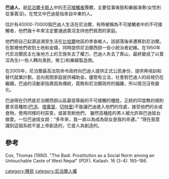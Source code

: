 '''巴迪人'''，是[[尼泊爾|尼泊爾]][[卡斯人|卡斯人]]中的[[不可接觸者|不可接觸者]]團體，主要從事做鼓和樂器演奏(女性則從事賣淫)。在梵文中巴迪是指來自中東的人。

估計有40000-70000個巴迪人生活在尼泊爾，有時被稱為不可接觸者中的不可接觸者，他們幾十年來注定要通過賣淫支持他們貧困的家庭。

他們把自己起源追溯至生活在[[比哈爾|比哈爾]]地區的李查維人。該部落後來遷移到尼泊爾。在那裡他們收到土地和金錢，同時提供尼泊爾西部一些小統治者妃嬪。在1950年代尼泊爾民主化後地方上的王族失去了權力，巴迪人失去了靠山，最終變成了以賣淫為生(一些人轉向漁民，勞工)和樂器製造商。

在2005年，尼泊爾最高法院命令政府向巴迪人提供正式公民身份，提供再培訓和替代就業計劃，並向貧困家庭提供補助金。儘管有立法，社會對巴迪人的歧視仍在繼續。巴迪的活動家指責因為傳統，腐敗和尼泊爾政府的偏離，所以情況沒有變化。

巴迪現在仍然是尼泊爾西部山區最低等級的不可接觸的種姓，正統的印度教的規則要求高種姓([[巴洪|巴洪]]、[[塔庫里|塔庫里]]、[[切特里|切特里]])不能讓巴迪進入他們的住處，接受他們的水或食物，使用同樣的村莊泵，或甚至刷他們， 雖然高種姓的男人被允許與巴迪妓女做愛。一位巴迪妓女說：“多年來，我一直以為成為妓女是我的命運。” “現在我意識到這個系統不是上帝創造的，它是人為創造的。

==參考==
Cox, Thomas (1990). "The Badi: Prostitution as a Social Norm among an Untouchable Caste of West Nepal" (PDF). Kailash. 16 (3-4): 165–186.

[[category:賤民|category:賤民]]
[[category:尼泊爾人權|category:尼泊爾人權]]